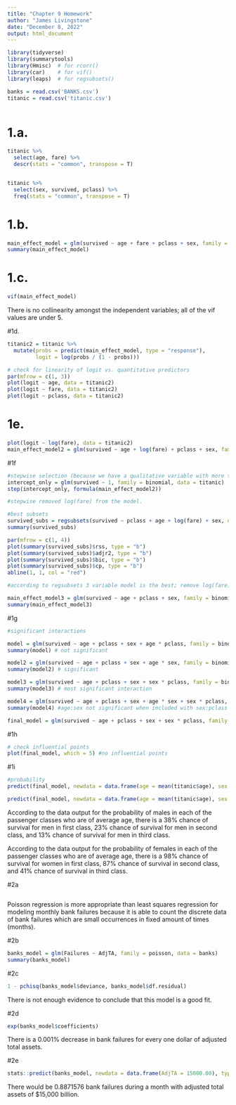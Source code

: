 ---
title: "Chapter 9 Homework"
author: "James Livingstone"
date: "December 8, 2022"
output: html_document
---

```{r setup, include = FALSE}

library(tidyverse)
library(summarytools)
library(Hmisc)  # for rcorr()
library(car)    # for vif()
library(leaps)  # for regsubsets()

banks = read.csv('BANKS.csv')
titanic = read.csv('titanic.csv')



```



# 1.a.

```{r problem 1a}
titanic %>% 
  select(age, fare) %>%
  descr(stats = "common", transpose = T)


titanic %>% 
  select(sex, survived, pclass) %>%
  freq(stats = "common", transpose = T)
```

# 1.b.
```{r problem 1b}

main_effect_model = glm(survived ~ age + fare + pclass + sex, family = binomial,data = titanic)
summary(main_effect_model)


```






# 1.c.
```{r problem 1c}

vif(main_effect_model)

```
There is no collinearity amongst the independent variables; all of the vif values are under 5. 
 


#1d.
```{r problem 1d}

titanic2 = titanic %>% 
  mutate(probs = predict(main_effect_model, type = "response"), 
         logit = log(probs / (1 - probs)))

# check for linearity of logit vs. quantitative predictors
par(mfrow = c(1, 3))
plot(logit ~ age, data = titanic2)
plot(logit ~ fare, data = titanic2)
plot(logit ~ pclass, data = titanic2)


```



# 1e.
```{r problem 1e}

plot(logit ~ log(fare), data = titanic2)
main_effect_model2 = glm(survived ~ age + log(fare) + pclass + sex, family = binomial,data = titanic)


```

#1f
```{r problem 1f}

#stepwise selection (because we have a qualitative variable with more than 2 categories)
intercept_only = glm(survived ~ 1, family = binomial, data = titanic)
step(intercept_only, formula(main_effect_model2))

#stepwise removed log(fare) from the model.

#best subsets
survived_subs = regsubsets(survived ~ pclass + age + log(fare) + sex, data = titanic, nvmax = 10)
summary(survived_subs)

par(mfrow = c(1, 4))
plot(summary(survived_subs)$rss, type = "b")
plot(summary(survived_subs)$adjr2, type = "b")
plot(summary(survived_subs)$bic, type = "b")
plot(summary(survived_subs)$cp, type = "b")
abline(1, 1, col = "red")

#according to regsubsets 3 variable model is the best; remove log(fare) from the model. 

main_effect_model3 = glm(survived ~ age + pclass + sex, family = binomial,data = titanic)
summary(main_effect_model3)
```
#1g
```{r problem 1g}
#significant interactions

model = glm(survived ~ age + pclass + sex + age * pclass, family = binomial,data = titanic)
summary(model) # not significant

model2 = glm(survived ~ age + pclass + sex + age * sex, family = binomial,data = titanic)
summary(model2) # significant

model3 = glm(survived ~ age + pclass + sex + sex * pclass, family = binomial,data = titanic)
summary(model3) # most significant interaction

model4 = glm(survived ~ age + pclass + sex + age * sex + sex * pclass, family = binomial,data = titanic)
summary(model4) #age:sex not significant when included with sex:pclass

final_model = glm(survived ~ age + pclass + sex + sex * pclass, family = binomial,data = titanic)

```
#1h
```{r problem 1h}
# check influential points
plot(final_model, which = 5) #no influential points


```
#1i
```{r problem 1i}
#probability
predict(final_model, newdata = data.frame(age = mean(titanic$age), sex = 'male', pclass = c(1:3)), type = "response")

predict(final_model, newdata = data.frame(age = mean(titanic$age), sex = 'female', pclass = c(1:3)), type = "response")
```



According to the data output for the probability of males in each of the passenger classes who are of average age, there is a 38% chance of survival for men in first class, 23% chance of survival for men in second class, and 13% chance of survival for men in third class.

According to the data output for the probability of females in each of the passenger classes who are of average age, there is a 98% chance of survival for women in first class, 87% chance of survival in second class, and 41% chance of survival in third class.

#2a
```{r problem 2a}
```
Poisson regression is more appropriate than least squares regression for modeling monthly bank failures because it is able to count the discrete data of bank failures which are small occurrences in fixed amount of times (months).

#2b
```{r problem 2b}
banks_model = glm(Failures ~ AdjTA, family = poisson, data = banks)
summary(banks_model)
```
#2c
```{r problem 2c}
1 - pchisq(banks_model$deviance, banks_model$df.residual)
```

There is not enough evidence to conclude that this model is a good fit.


#2d
```{r problem 2d}
exp(banks_model$coefficients)
```
There is a 0.001% decrease in bank failures for every one dollar of adjusted total assets.

#2e
```{r problem 2e}

stats::predict(banks_model, newdata = data.frame(AdjTA = 15000.00), type = "response")

```

There would be 0.8871576 bank failures during a month with adjusted total assets of $15,000 billion.